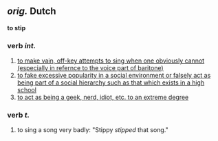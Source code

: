 ==''orig.'' Dutch==
'''to stip'''
===verb ''int.''===
# [[to make vain, off-key attempts to sing when one obviously cannot (especially in refernce to the voice part of baritone)]]
# [[to fake excessive popularity in a social environment or falsely act as being part of a social hierarchy such as that which exists in a high school]]
# [[to act as being a geek, nerd, idiot, etc. to an extreme degree]]

===verb ''t.''===
# to sing a song very badly: "Stippy ''stipped'' that song."